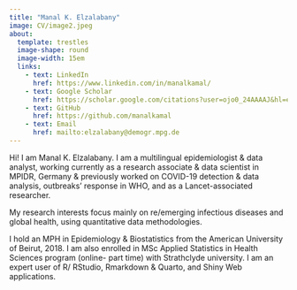 ```yaml
---
title: "Manal K. Elzalabany"
image: CV/image2.jpeg
about: 
  template: trestles
  image-shape: round
  image-width: 15em
  links:
    - text: LinkedIn
      href: https://www.linkedin.com/in/manalkamal/
    - text: Google Scholar
      href: https://scholar.google.com/citations?user=ojo0_24AAAAJ&hl=en
    - text: GitHub
      href: https://github.com/manalkamal
    - text: Email
      href: mailto:elzalabany@demogr.mpg.de
---
```


Hi! I am Manal K. Elzalabany. I am a multilingual epidemiologist & data analyst, working currently as a research associate & data scientist in MPIDR, Germany & previously worked on COVID-19 detection & data analysis, outbreaks' response in WHO, and as a Lancet-associated researcher.

My research interests focus mainly on re/emerging infectious diseases and global health, using quantitative data methodologies.

I hold an MPH in Epidemiology & Biostatistics from the American University of Beirut, 2018. I am also enrolled in MSc Applied Statistics in Health Sciences program (online- part time) with Strathclyde university. I am an expert user of R/ RStudio, Rmarkdown & Quarto, and Shiny Web applications.
